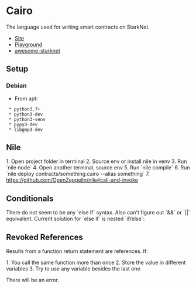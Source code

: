 = Cairo =

The language used for writing smart contracts on StarkNet.

* [[https://www.cairo-lang.org/|Site]]
* [[https://www.cairo-lang.org/playground/|Playground]]
* [[https://github.com/gakonst/awesome-starknet|awesome-starknet]]

== Setup ==

=== Debian ===

* From apt:
  * python3.7+
  * python3-dev
  * python3-venv
  * pypy3-dev
  * libgmp3-dev

== Nile ==

1. Open project folder in terminal
2. Source env or install nile in venv
3. Run `nile node`
4. Open another terminal, source env
5. Run `nile compile`
6. Run `nile deploy contracts/something.cairo --alias something`
7. https://github.com/OpenZeppelin/nile#call-and-invoke

== Conditionals ==

There do not seem to be any `else if` syntax. Also can't figure out `&&` or `||`
equivalent. Current solution for `else if` is nested `if/else`:

{{{cairo
if x == y:
  return (bit=1)
else:
  if x == -1:
    return (bit=1)
  else:
    return (bit=0)
  end
end
}}}

== Revoked References ==

Results from a function return statement are references. If:

1. You call the same function more than once
2. Store the value in different variables
3. Try to use any variable besides the last one

There will be an error.

{{{cairo
func double(a) -> (result):
  if a == 0:
    return (result=0)
  else:
    return (result=a * 2)
  end
end

# This function will fail
func main{output_ptr : felt*}():
  # Uncomment below line to automatically create local variables and resovle references
  # alloc_locals

  let (x) = double(2)
  let (y) = double(4)

  #
  # This call will fail without alloc_locals
  # 
  serialize_word(x + y)
  return ()
end
}}}
